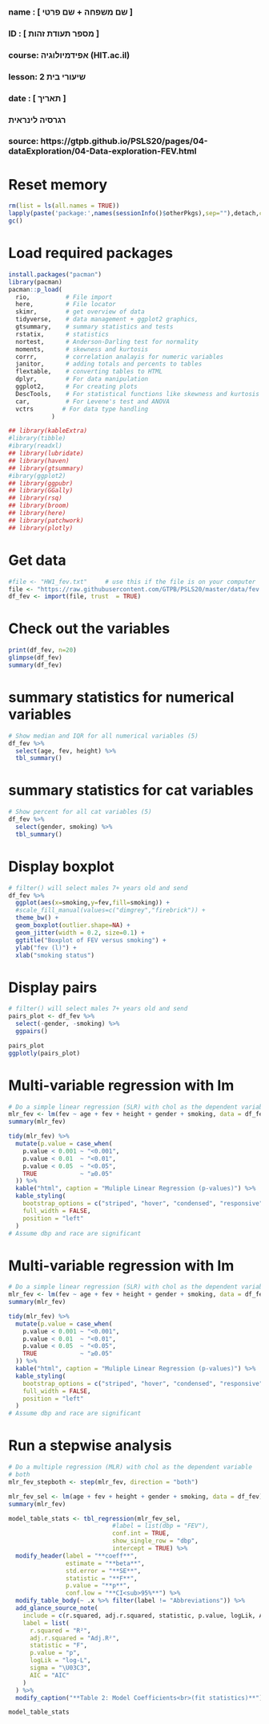 ###
### name  : [ שם משפחה + שם פרטי ]
### ID    : [ מספר תעודת זהות ]
### course: אפידמיולוגיה (HIT.ac.il)
### lesson: שיעורי בית 2
### date  : [ תאריך ]
###  
###  רגרסיה לינראית
###
### source: https://gtpb.github.io/PSLS20/pages/04-dataExploration/04-Data-exploration-FEV.html

# Reset memory
```{r setup-packages, include false}
rm(list = ls(all.names = TRUE))
lapply(paste('package:',names(sessionInfo()$otherPkgs),sep=""),detach,character.only=TRUE,unload=TRUE,force=TRUE)
gc()
```

# Load required packages
```{r setup-packages, include false}
install.packages("pacman")
library(pacman)
pacman::p_load(
  rio,          # File import
  here,         # File locator
  skimr,        # get overview of data
  tidyverse,    # data management + ggplot2 graphics, 
  gtsummary,    # summary statistics and tests
  rstatix,      # statistics
  nortest,      # Anderson-Darling test for normality
  moments,      # skewness and kurtosis
  corrr,        # correlation analayis for numeric variables
  janitor,      # adding totals and percents to tables
  flextable,    # converting tables to HTML
  dplyr,        # For data manipulation
  ggplot2,      # For creating plots
  DescTools,    # For statistical functions like skewness and kurtosis
  car,          # For Levene's test and ANOVA
  vctrs        # For data type handling
            )

## library(kableExtra)
#library(tibble)
#ibrary(readxl)
## library(lubridate)
## library(haven)
## library(gtsummary)
#ibrary(ggplot2)
## library(ggpubr)
## library(GGally)
## library(rsq)
## library(broom)
## library(here)
## library(patchwork)
## library(plotly)
```

# Get data
```{r load data, include false}
#file <- "HW1_fev.txt"     # use this if the file is on your computer
file <- "https://raw.githubusercontent.com/GTPB/PSLS20/master/data/fev.txt"
df_fev <- import(file, trust  = TRUE)
```

# Check out the variables
```{r load data, include false}
print(df_fev, n=20)
glimpse(df_fev)
summary(df_fev)
```

# summary statistics for numerical variables
```{r sort_data, include false}
# Show median and IQR for all numerical variables (5)
df_fev %>% 
  select(age, fev, height) %>% 
  tbl_summary()
```

# summary statistics for cat variables
```{r sort_data, include false}
# Show percent for all cat variables (5)
df_fev %>% 
  select(gender, smoking) %>% 
  tbl_summary()
```


# Display boxplot
```{r select_data, include false}
# filter() will select males 7+ years old and send
df_fev %>%
  ggplot(aes(x=smoking,y=fev,fill=smoking)) +
  #scale_fill_manual(values=c("dimgrey","firebrick")) +
  theme_bw() +
  geom_boxplot(outlier.shape=NA) + 
  geom_jitter(width = 0.2, size=0.1) +
  ggtitle("Boxplot of FEV versus smoking") +
  ylab("fev (l)") +
  xlab("smoking status")
```



# Display pairs
```{r select_data, include false}
# filter() will select males 7+ years old and send
pairs_plot <- df_fev %>% 
  select(-gender, -smoking) %>% 
  ggpairs()

pairs_plot
ggplotly(pairs_plot)
```



# Multi-variable regression with lm
```{r num-to-cat, include false}
# Do a simple linear regression (SLR) with chol as the dependent variable 
mlr_fev <- lm(fev ~ age + fev + height + gender + smoking, data = df_fev)
summary(mlr_fev)

tidy(mlr_fev) %>%
  mutate(p.value = case_when(
    p.value < 0.001 ~ "<0.001",
    p.value < 0.01  ~ "<0.01",
    p.value < 0.05  ~ "<0.05",
    TRUE            ~ "≥0.05"
  )) %>%
  kable("html", caption = "Muliple Linear Regression (p-values)") %>%
  kable_styling(
    bootstrap_options = c("striped", "hover", "condensed", "responsive"),
    full_width = FALSE,
    position = "left"
  )
# Assume dbp and race are significant

```



# Multi-variable regression with lm
```{r num-to-cat, include false}
# Do a simple linear regression (SLR) with chol as the dependent variable 
mlr_fev <- lm(fev ~ age + fev + height + gender + smoking, data = df_fev)
summary(mlr_fev)

tidy(mlr_fev) %>%
  mutate(p.value = case_when(
    p.value < 0.001 ~ "<0.001",
    p.value < 0.01  ~ "<0.01",
    p.value < 0.05  ~ "<0.05",
    TRUE            ~ "≥0.05"
  )) %>%
  kable("html", caption = "Muliple Linear Regression (p-values)") %>%
  kable_styling(
    bootstrap_options = c("striped", "hover", "condensed", "responsive"),
    full_width = FALSE,
    position = "left"
  )
# Assume dbp and race are significant

```




# Run a stepwise analysis
```{r num-to-cat, include false}
# Do a multiple regression (MLR) with chol as the dependent variable 
# both
mlr_fev_stepboth <- step(mlr_fev, direction = "both")

mlr_fev_sel <- lm(age + fev + height + gender + smoking, data = df_fev)
summary(mlr_fev)

model_table_stats <- tbl_regression(mlr_fev_sel,
                             #label = list(dbp = "FEV"),
                             conf.int = TRUE,
                             show_single_row = "dbp",
                             intercept = TRUE) %>%
  modify_header(label = "**coeff**",
                estimate = "**beta**",
                std.error = "**SE**",
                statistic = "**F**",
                p.value = "**p**",
                conf.low = "**CI<sub>95%**") %>%
  modify_table_body(~ .x %>% filter(label != "Abbreviations")) %>%
  add_glance_source_note(
    include = c(r.squared, adj.r.squared, statistic, p.value, logLik, AIC, sigma),
    label = list(
      r.squared = "R²",
      adj.r.squared = "Adj.R²",
      statistic = "F",
      p.value = "p",
      logLik = "log-L",
      sigma = "\U03C3",
      AIC = "AIC"
    )
  ) %>%
  modify_caption("**Table 2: Model Coefficients<br>(fit statistics)**")

model_table_stats
```